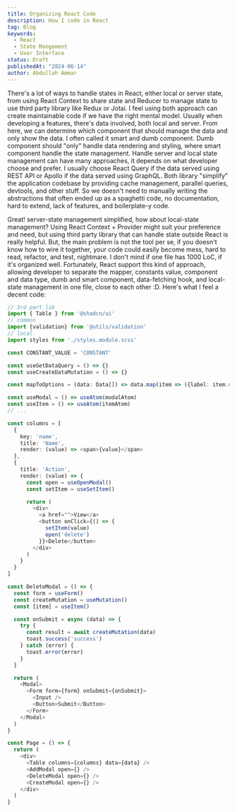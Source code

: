 ```yaml
---
title: Organizing React Code
description: How I code in React
tag: Blog
keywords:
  - React
  - State Mangement
  - User Interface
status: Draft
publishedAt: "2024-06-14"
author: Abdullah Ammar
---
```


There's a lot of ways to handle states in React, either local or server state,
from using React Context to share state and Reducer to manage state to use third party library like Redux or Jotai.
I feel using both approach can create maintainable code if we have the right mental model.
Usually when developing a features, there's data involved, both local and server.
From here, we can determine which component that should manage the data and only show the data.
I often called it smart and dumb component. Dumb component should "only" handle data rendering and styling, where smart component handle the state management.
Handle server and local state management can have many approaches, it depends on what developer choose and prefer.
I usually choose React Query if the data served using REST API or Apollo if the data served using GraphQL.
Both library "simplify" the application codebase by providing cache management, parallel queries, devtools, and other stuff.
So we doesn't need to manually writing the abstractions that often ended up as a spaghetti code, no documentation, hard to extend, lack of features, and boilerplate-y code.

Great! server-state management simplified, how about local-state management? Using React Context + Provider might suit your preference and need,
but using third party library that can handle state outside React is really helpful.
But, the main problem is not the tool per se, if you doesn't know how to wire it together, your code could easily become mess, hard to read, refactor, and test, nightmare.
I don't mind if one file has 1000 LoC, if it's organized well.
Fortunately, React support this kind of approach, allowing developer to separate the mapper, constants value, component and data type, dumb and smart component, data-fetching hook, and local-state management in one file, close to each other :D.
Here's what I feel a decent code:

```ts
// 3rd part lib
import { Table } from '@shadcn/ui'
// common
import {validation} from '@utils/validation'
// local
import styles from './styles.module.scss'

const CONSTANT_VALUE = 'CONSTANT'

const useGetDataQuery = () => {}
const useCreateDataMutation = () => {}

const mapToOptions = (data: Data[]) => data.map(item => ({label: item.name, value: item.id}))

const useModal = () => useAtom(modalAtom)
const useItem = () => useAtom(itemAtom)
// ...

const columns = [
  {
    key: 'name',
    title: 'Name',
    render: (value) => <span>{value}</span>
  },
  {
    title: 'Action',
    render: (value) => {
      const open = useOpenModal()
      const setItem = useSetItem()

      return (
        <div>
          <a href="">View</a>
          <button onClick={() => {
            setItem(value)
            open('delete')
          }}>Delete</button>
        </div>
      )
    }
  }
]

const DeleteModal = () => {
  const form = useForm()
  const createMutation = useMutation()
  const [item] = useItem()

  const onSubmit = async (data) => {
    try {
      const result = await createMutation(data)
      toast.success('success')
    } catch (error) {
      toast.error(error)
    }
  }

  return (
    <Modal>
      <Form form={form} onSubmit={onSubmit}>
        <Input />
        <Button>Submit</Button>
      </Form>
    </Modal>
  )
}

const Page = () => {
  return (
    <div>
      <Table columns={columns} data={data} />
      <AddModal open={} />
      <DeleteModal open={} />
      <CreateModal open={} />
    </div>
  )
}
```

